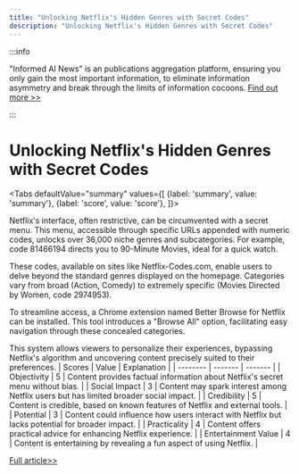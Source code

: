 ```yaml
---
title: "Unlocking Netflix's Hidden Genres with Secret Codes"
description: "Unlocking Netflix's Hidden Genres with Secret Codes"
---
```



:::info

"Informed AI News" is an publications aggregation platform, ensuring you only gain the most important information, to eliminate information asymmetry and break through the limits of information cocoons.  [Find out more >>](/docs/guides)

:::

# Unlocking Netflix's Hidden Genres with Secret Codes


<Tabs
	defaultValue="summary"
	values={[
	{label: 'summary', value: 'summary'},
	{label: 'score', value: 'score'},
]}>
<TabItem value="summary">


Netflix's interface, often restrictive, can be circumvented with a secret menu. This menu, accessible through specific URLs appended with numeric codes, unlocks over 36,000 niche genres and subcategories. For example, code 81466194 directs you to 90-Minute Movies, ideal for a quick watch.

These codes, available on sites like Netflix-Codes.com, enable users to delve beyond the standard genres displayed on the homepage. Categories vary from broad (Action, Comedy) to extremely specific (Movies Directed by Women, code 2974953).

To streamline access, a Chrome extension named Better Browse for Netflix can be installed. This tool introduces a "Browse All" option, facilitating easy navigation through these concealed categories.

This system allows viewers to personalize their experiences, bypassing Netflix's algorithm and uncovering content precisely suited to their preferences.
</TabItem>
<TabItem value="score">
	| Scores     | Value   | Explanation |
	| -------- | ------- | ------- |
	| Objectivity  | 5    | Content provides factual information about Netflix's secret menu without bias.    |
	| Social Impact | 3     | Content may spark interest among Netflix users but has limited broader social impact.    |
	| Credibility    | 5    | Content is credible, based on known features of Netflix and external tools.    |
	| Potential    | 3    | Content could influence how users interact with Netflix but lacks potential for broader impact.    |
	| Practicality    | 4    | Content offers practical advice for enhancing Netflix experience.    |
	| Entertainment Value    | 4    | Content is entertaining by revealing a fun aspect of using Netflix.    |
</TabItem>
</Tabs>

[Full article>>](https://www.cnet.com/tech/services-and-software/use-the-netflix-secret-menu-for-a-perfectly-personalized-queue/#ftag=CAD590a51e)
